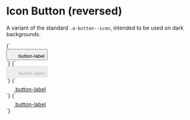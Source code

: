 
<Meta title="Atoms/Button/Icon-reversed" />

# Icon Button (reversed)

A variant of the standard `.a-button--icon`, intended to be used on dark backgrounds.

<Canvas>
  <Story name="Icon-reversed">
    {`
      <div class="u-bg-gray-darkest u-padding-m">
        <button type="button" class="a-button a-button--icon a-button--icon-reversed" title="button-label">
          <svg width="20" height="20" class="a-icon" aria-hidden="true" focusable="false">
            <use xlink:href="${icons}#icon-plus"></use>
          </svg>
          <span class="u-sr-only">button-label</span>
        </button>
      </div>
    `}
  </Story>
  <Story name="Icon-reversed [disabled]">
    {`
      <div class="u-bg-gray-darkest u-padding-m">
        <button type="button" class="a-button a-button--icon a-button--icon-reversed" title="button-label" disabled>
          <svg width="20" height="20" class="a-icon" aria-hidden="true" focusable="false">
            <use xlink:href="${icons}#icon-plus"></use>
          </svg>
          <span class="u-sr-only">button-label</span>
        </button>
      </div>
    `}
  </Story>
</Canvas>

<Canvas>
  <Story name="Icon-reversed anchor">
    {`
      <div class="u-bg-gray-darkest u-padding-m">
        <a href="/" class="a-button a-button--icon a-button--icon-reversed" title="button-label">
          <svg width="20" height="20" class="a-icon" aria-hidden="true" focusable="false">
            <use xlink:href="${icons}#icon-plus"></use>
          </svg>
          <span class="u-sr-only">button-label</span>
        </a>
      </div>
    `}
  </Story>
  <Story name="Icon-reversed anchor [disabled]">
    {`
      <div class="u-bg-gray-darkest u-padding-m">
        <a href="/" class="a-button a-button--icon a-button--icon-reversed" title="button-label" aria-disabled="true">
          <svg width="20" height="20" class="a-icon" aria-hidden="true" focusable="false">
            <use xlink:href="${icons}#icon-plus"></use>
          </svg>
          <span class="u-sr-only">button-label</span>
        </a>
      </div>
    `}
  </Story>
</Canvas>
